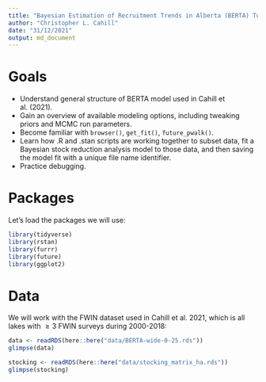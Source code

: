 ---
title: "Bayesian Estimation of Recruitment Trends in Alberta (BERTA) Tutorial"
author: "Christopher L. Cahill"
date: "31/12/2021"
output: md_document
---
# Goals

- Understand general structure of BERTA model used in Cahill et al. (2021).
- Gain an overview of available modeling options, including tweaking priors and MCMC run parameters.
- Become familiar with `browser()`, `get_fit()`, `future_pwalk()`. 
- Learn how .R and .stan scripts are working together to subset data, fit a Bayesian stock reduction analysis model to those data, and then saving the model fit with a unique file name identifier.
- Practice debugging.

# Packages 
Let's load the packages we will use:

```{r}
library(tidyverse)
library(rstan)
library(furrr)
library(future) 
library(ggplot2)
```

# Data
We will work with the FWIN dataset used in Cahill et al. 2021, which is all lakes with $\ge 3$ FWIN surveys during 2000-2018: 

```{r}
data <- readRDS(here::here("data/BERTA-wide-0-25.rds"))
glimpse(data)

stocking <- readRDS(here::here("data/stocking_matrix_ha.rds"))
glimpse(stocking)
```
